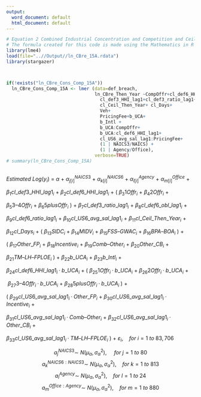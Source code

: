 ```yaml
---
output:
  word_document: default
  html_document: default
---
```


```r
# Equation 2 Combined Industrial Concentration and Competition and Ceiling Breach Size
# The formula created for this code is made using the Mathematics in R Markdown. For more about Mathematics formatting in R Markdown, see my "Mathematics Formatting in R Markdown" file.
library(lme4)
load(file="..//Output//ln_CBre_15A.rdata")
library(stargazer)



if(!exists("ln_CBre_Cons_Comp_15A"))
  ln_CBre_Cons_Comp_15A <- lmer (data=def_breach,
                                 ln_CBre_Then_Year ~CompOffr+cl_def6_HHI_lag1+cl_def6_ratio_lag1+cl_def6_obl_lag1+cl_US6_avg_sal_lag1+
                                   cl_def3_HHI_lag1+cl_def3_ratio_lag1+
                                   cl_Ceil_Then_Year+ cl_Days+
                                   Veh+
                                   PricingFee+b_UCA+
                                   b_Intl +
                                   b_UCA:CompOffr+
                                   b_UCA:cl_def6_HHI_lag1+
                                   cl_US6_avg_sal_lag1:PricingFee+
                                   (1 | NAICS3/NAICS) + 
                                   (1 | Agency/Office),
                                 verbose=TRUE)
# summary(ln_CBre_Cons_Comp_15A)
  
```

$Estimated~Log(y_i)~=~α~+~α^{NAICS3}_{j[i]}~+~α^{NAICS6}_{k[i]}~+~α^{Agency}_{l[i]}~+~α^{Office}_{m[i]}~+$

$β_{1}cl\_def3\_HHI\_lag1_{i}~+~β_{2}cl\_def6\_HHI\_lag1_{i}~+~(~β_{3}1Offr_{i}~+~β_{4}2Offr_{i}~+$

$β_{5}3–4Offr_{i}~+~β_{6}5plusOffr_{i}~)~+~β_{7}cl\_def3\_ratio\_lag1_{i}~+~β_8cl\_def6\_obl\_lag1_{i}~+$

$β_9cl\_def6\_ratio\_lag1_{i}~+~β_{10}cl\_US6\_avg\_sal\_lag1_{i}~+~β_{11}cl\_Ceil\_Then\_Year_{i}~+$

$β_{12}cl\_Days_{i}~+~(~β_{13}SIDC_{i}~+~β_{14}MIDV_{i}~+~β_{15}FSS–GWAC_{i}~+~β_{16}BPA–BOA_{i}~)~+$

$(~β_{17}Other\_FP_{i}~+~β_{18}Incentive_{i}~+~β_{19}Comb–Other_{i}~+~β_{20}Other\_CB_{i}~+$

$β_{21}TM–LH–FPLOE_{i}~)~+~β_{22}b\_UCA_{i}~+~β_{23}b\_Intl_{i}~+$

$β_{24}cl\_def6\_HHI\_lag1_{i}·b\_UCA_{i}~+~(~β_{25}1Offr_{i}·b\_UCA_{i}~+~β_{26}2Offr_{i}·b\_UCA_{i}~+$

$~β_{27}3–4Offr_{i}·b\_UCA_{i}~+~β_{28}5plusOffr_{i}·b\_UCA_{i}~)~+$

$(~β_{29}cl\_US6\_avg\_sal\_lag1_{i}·Other\_FP_{i}~+~β_{30}cl\_US6\_avg\_sal\_lag1_{i}·Incentive_{i}~+$

$β_{31}cl\_US6\_avg\_sal\_lag1_{i}·Comb–Other_{i}~+~β_{32}cl\_US6\_avg\_sal\_lag1_{i}·Other\_CB_{i}~+$

$β_{33}cl\_US6\_avg\_sal\_lag1_{i}·TM–LH–FPLOE_{i}~)~+~ε_{i},~~~~for~i=  1~to~83,706$

$$a^{NAICS3}_{j}\sim~N(μ_{α},σ^{2}_{α}),~~~~~for~j= 1~to~80$$
$$a^{NAICS6:NAICS3}_{k}\sim~N(μ_{α},σ^{2}_{α}),~~~~for~k= 1~to~813$$
$$a^{Agency}_{l}\sim~N(μ_{α},σ^{2}_{α}),~~~~for~l= 1~to~24$$
$$a^{Office:Agency}_{m}\sim~N(μ_{α},σ^{2}_{α}),~~~~for~m= 1~to~880$$






